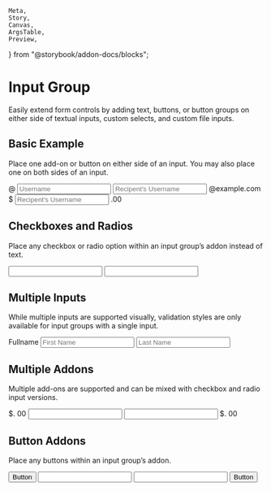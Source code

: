     Meta,
    Story,
    Canvas,
    ArgsTable,
    Preview,
} from "@storybook/addon-docs/blocks";



<Meta title="Forms/Input Group" />

# Input Group

<p className="sbdocs-desc">
    Easily extend form controls by adding text, buttons, or button groups on
    either side of textual inputs, custom selects, and custom file inputs.
</p>

## Basic Example

Place one add-on or button on either side of an input. You may also place one on both sides of an input.

<Preview withToolbar>
    <Story name="Basic Example">
        <InputGroup>
            <InputGroupAddon dir="prepend">
                <InputGroupText>@</InputGroupText>
            </InputGroupAddon>
            <Input
                type="text"
                id="username"
                name="username"
                placeholder="Username"
            />
        </InputGroup>
        <InputGroup>
            <Input
                type="text"
                id="recipent-username"
                name="recipent-username"
                placeholder="Recipent's Username"
            />
            <InputGroupAddon>
                <InputGroupText>@example.com</InputGroupText>
            </InputGroupAddon>
        </InputGroup>
        <InputGroup>
            <InputGroupAddon dir="prepend">
                <InputGroupText>$</InputGroupText>
            </InputGroupAddon>
            <Input
                type="text"
                id="recipent-username"
                name="recipent-username"
                placeholder="Recipent's Username"
            />
            <InputGroupAddon>
                <InputGroupText>.00</InputGroupText>
            </InputGroupAddon>
        </InputGroup>
    </Story>
</Preview>

## Checkboxes and Radios

Place any checkbox or radio option within an input group’s addon instead of text.

<Preview withToolbar>
    <Story name="Checkboxes and Radios">
        <InputGroup>
            <InputGroupAddon dir="prepend">
                <InputGroupText>
                    <Checkbox name="checkbox" id="checkbox" pl="15px" />
                </InputGroupText>
            </InputGroupAddon>
            <Input type="text" id="username" name="username" />
        </InputGroup>
        <InputGroup>
            <InputGroupAddon dir="prepend">
                <InputGroupText>
                    <Radio name="radio" id="radio" pl="15px" />
                </InputGroupText>
            </InputGroupAddon>
            <Input
                type="text"
                id="recipent-username"
                name="recipent-username"
            />
        </InputGroup>
    </Story>
</Preview>

## Multiple Inputs

While multiple inputs are supported visually, validation styles are only available for input groups with a single input.

<Preview withToolbar>
    <Story name="Multiple Inputs">
        <InputGroup>
            <InputGroupAddon dir="prepend">
                <InputGroupText>Fullname</InputGroupText>
            </InputGroupAddon>
            <Input
                type="text"
                id="f_name"
                name="f_name"
                placeholder="First Name"
            />
            <Input
                type="text"
                id="l_name"
                name="l_name"
                placeholder="Last Name"
            />
        </InputGroup>
    </Story>
</Preview>

## Multiple Addons

Multiple add-ons are supported and can be mixed with checkbox and radio input versions.

<Preview withToolbar>
    <Story name="Multiple Addons">
        <InputGroup>
            <InputGroupAddon dir="prepend">
                <InputGroupText>$.</InputGroupText>
                <InputGroupText>00</InputGroupText>
            </InputGroupAddon>
            <Input type="text" id="f_name" name="f_name" />
        </InputGroup>
        <InputGroup>
            <Input type="text" id="f_name" name="f_name" />
            <InputGroupAddon>
                <InputGroupText>$.</InputGroupText>
                <InputGroupText>00</InputGroupText>
            </InputGroupAddon>
        </InputGroup>
    </Story>
</Preview>

## Button Addons

Place any buttons within an input group’s addon.

<Preview withToolbar>
    <Story name="Button Addons">
        <InputGroup>
            <InputGroupAddon dir="prepend">
                <Button variant="outlined" color="light">
                    Button
                </Button>
            </InputGroupAddon>
            <Input type="text" id="f_name" name="f_name" />
        </InputGroup>
        <InputGroup>
            <Input type="text" id="f_name" name="f_name" />
            <InputGroupAddon>
                <Button variant="outlined" color="light">
                    Button
                </Button>
            </InputGroupAddon>
        </InputGroup>
    </Story>
</Preview>
